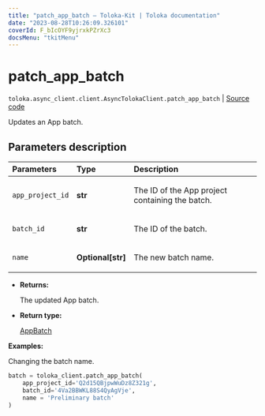 ```yaml
---
title: "patch_app_batch — Toloka-Kit | Toloka documentation"
date: "2023-08-28T10:26:09.326101"
coverId: F_bIcOYF9yjrxkPZrXc3
docsMenu: "tkitMenu"
---
```


# patch_app_batch

`toloka.async_client.client.AsyncTolokaClient.patch_app_batch` | [Source code](https://github.com/Toloka/toloka-kit/blob/v1.2.1/src/client/__init__.py#L0)

Updates an App batch.

## Parameters description

| Parameters | Type | Description |
| :----------| :----| :-----------|
`app_project_id`|**str**|<p>The ID of the App project containing the batch.</p>
`batch_id`|**str**|<p>The ID of the batch.</p>
`name`|**Optional\[str\]**|<p>The new batch name.</p>

* **Returns:**

  The updated App batch.

* **Return type:**

  [AppBatch](/docs/toloka-kit/reference/toloka.client.app.AppBatch)

**Examples:**

Changing the batch name.

```python
batch = toloka_client.patch_app_batch(
    app_project_id='Q2d15QBjpwWuDz8Z321g',
    batch_id='4Va2BBWKL88S4QyAgVje',
    name = 'Preliminary batch'
)
```